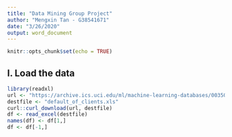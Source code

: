 ---
title: "Data Mining Group Project"
author: "Mengxin Tan - G38541671"
date: "3/26/2020"
output: word_document
---

```{r setup, include=FALSE}
knitr::opts_chunk$set(echo = TRUE)
```

## I. Load the data
```{r}
library(readxl)
url <- "https://archive.ics.uci.edu/ml/machine-learning-databases/00350/default%20of%20credit%20card%20clients.xls"
destfile <- "default_of_clients.xls"
curl::curl_download(url, destfile)
df <- read_excel(destfile)
names(df) <- df[1,]
df <- df[-1,]
```

